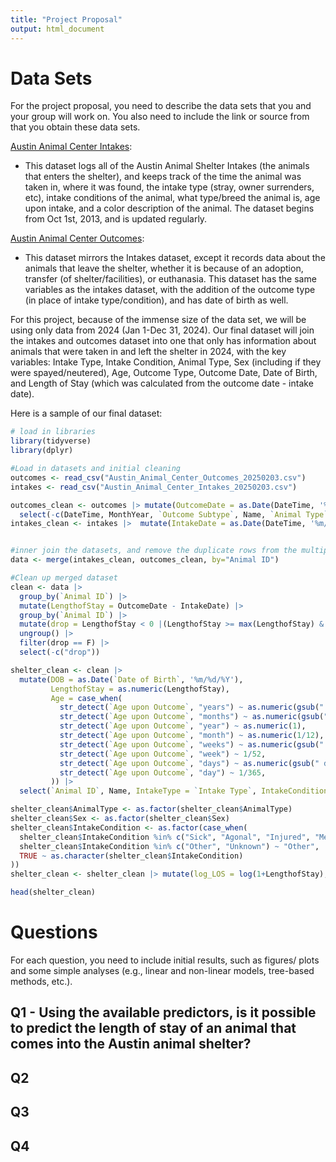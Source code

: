 ```yaml
---
title: "Project Proposal"
output: html_document
---
```


# Data Sets

For the project proposal, you need to describe the data sets that you and your group will work on. You also need to include the link or source from that you obtain these data sets.

[Austin Animal Center Intakes](https://data.austintexas.gov/Health-and-Community-Services/Austin-Animal-Center-Intakes/wter-evkm/about_data):

-   This dataset logs all of the Austin Animal Shelter Intakes (the animals that enters the shelter), and keeps track of the time the animal was taken in, where it was found, the intake type (stray, owner surrenders, etc), intake conditions of the animal, what type/breed the animal is, age upon intake, and a color description of the animal. The dataset begins from Oct 1st, 2013, and is updated regularly. 

[Austin Animal Center Outcomes](https://data.austintexas.gov/Health-and-Community-Services/Austin-Animal-Center-Outcomes/9t4d-g238/about_data):

-   This dataset mirrors the Intakes dataset, except it records data about the animals that leave the shelter, whether it is because of an adoption, transfer (of shelter/facilities), or euthanasia. This dataset has the same variables as the intakes dataset, with the addition of the outcome type (in place of intake type/condition), and has date of birth as well.

For this project, because of the immense size of the data set, we will be using only data from 2024 (Jan 1-Dec 31, 2024). Our final dataset will join the intakes and outcomes dataset into one that only has information about animals that were taken in and left the shelter in 2024, with the key variables: Intake Type, Intake Condition, Animal Type, Sex (including if they were spayed/neutered), Age, Outcome Type, Outcome Date, Date of Birth, and Length of Stay (which was calculated from the outcome date - intake date).

Here is a sample of our final dataset:

```r
# load in libraries
library(tidyverse)
library(dplyr)

#Load in datasets and initial cleaning
outcomes <- read_csv("Austin_Animal_Center_Outcomes_20250203.csv")
intakes <- read_csv("Austin_Animal_Center_Intakes_20250203.csv")

outcomes_clean <- outcomes |> mutate(OutcomeDate = as.Date(DateTime, '%m/%d/%Y %H:%M:%S')) |>
  select(-c(DateTime, MonthYear, `Outcome Subtype`, Name, `Animal Type`, Breed, Color))
intakes_clean <- intakes |>  mutate(IntakeDate = as.Date(DateTime, '%m/%d/%Y %H:%M:%S')) |> select(-c(DateTime, MonthYear))


#inner join the datasets, and remove the duplicate rows from the multiple stays
data <- merge(intakes_clean, outcomes_clean, by="Animal ID")

#Clean up merged dataset
clean <- data |>
  group_by(`Animal ID`) |>
  mutate(LengthofStay = OutcomeDate - IntakeDate) |>
  group_by(`Animal ID`) |>
  mutate(drop = LengthofStay < 0 |(LengthofStay >= max(LengthofStay) & n() > 1)) |>
  ungroup() |>
  filter(drop == F) |>
  select(-c("drop"))

shelter_clean <- clean |>
  mutate(DOB = as.Date(`Date of Birth`, '%m/%d/%Y'),
         LengthofStay = as.numeric(LengthofStay),
         Age = case_when(
           str_detect(`Age upon Outcome`, "years") ~ as.numeric(gsub(" years", "", `Age upon Outcome`)),
           str_detect(`Age upon Outcome`, "months") ~ as.numeric(gsub(" months", "", `Age upon Outcome`))/12,
           str_detect(`Age upon Outcome`, "year") ~ as.numeric(1),
           str_detect(`Age upon Outcome`, "month") ~ as.numeric(1/12),
           str_detect(`Age upon Outcome`, "weeks") ~ as.numeric(gsub(" weeks", "", `Age upon Outcome`))/52,
           str_detect(`Age upon Outcome`, "week") ~ 1/52,
           str_detect(`Age upon Outcome`, "days") ~ as.numeric(gsub(" days", "", `Age upon Outcome`))/365,
           str_detect(`Age upon Outcome`, "day") ~ 1/365,
         )) |>
  select(`Animal ID`, Name, IntakeType = `Intake Type`, IntakeCondition = `Intake Condition`, AnimalType=`Animal Type`, Sex = `Sex upon Intake`, Age, OutcomeType=`Outcome Type`, OutcomeDate, LengthofStay, DOB)

shelter_clean$AnimalType <- as.factor(shelter_clean$AnimalType)
shelter_clean$Sex <- as.factor(shelter_clean$Sex)
shelter_clean$IntakeCondition <- as.factor(case_when(
  shelter_clean$IntakeCondition %in% c("Sick", "Agonal", "Injured", "Med Attn", "Med Urgent", "Medical", "Neurologic", "Parvo") ~ "Medical",
  shelter_clean$IntakeCondition %in% c("Other", "Unknown") ~ "Other",
  TRUE ~ as.character(shelter_clean$IntakeCondition)
))
shelter_clean <- shelter_clean |> mutate(log_LOS = log(1+LengthofStay), log_Age = log(1+Age, 10), sqrt_Age = log(1+sqrt(Age)))
```

```r
head(shelter_clean)
```

# Questions

For each question, you need to include initial results, such as figures/ plots and some simple analyses (e.g., linear and non-linear models, tree-based methods, etc.).

## Q1 - Using the available predictors, is it possible to predict the length of stay of an animal that comes into the Austin animal shelter?

## Q2

## Q3

## Q4
